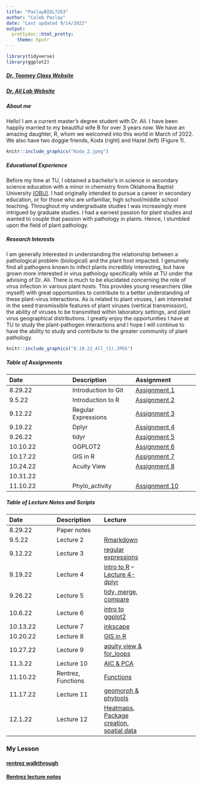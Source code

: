 ```yaml
---
title: "PaslayBIOL7263"
author: "Caleb Paslay"
date: "Last updated 9/14/2022"
output: 
  prettydoc::html_pretty: 
    theme: hpstr
---
```


```r
library(tidyverse)
library(ggplot2)
```


##### [Dr. Toomey Class Website](https://mbtoomey.github.io/Biol_7263/)

##### [Dr. Ali Lab Website](http://akhtarvirologylab.utulsa.edu/?_ga=2.103113152.1328270510.1662781666-1960873060.1662405509) 

##### About me
Hello! I am a current master's degree student with Dr. Ali. I have been happily married to my beautiful wife B for over 3 years now. We have an amazing daughter, R, whom we welcomed into this world in March of 2022. We also have two doggie friends, Koda (right) and Hazel (left) (Figure 1). 

```r
knitr::include_graphics("Koda_2.jpeg")
```

##### Educational Experience
Before my time at TU, I obtained a bachelor's in science in secondary science education with a minor in chemistry from Oklahoma Baptist University [(OBU)](https://www.okbu.edu/). I had originally intended to pursue a career in secondary education, or for those who are unfamiliar, high school/middle school teaching. Throughout my undergraduate studies I was increasingly more intrigued by graduate studies. I had a earnest passion for plant studies and wanted to couple that passion with pathology in plants. Hence, I stumbled upon the field of plant pathology.

##### Research Interests      
I am generally interested in understanding the relationship between a pathological problem (biological) and the plant host impacted. I genuinely find all pathogens known to infect plants incredibly interesting, but have grown more interested in virus pathology specifically while at TU under the advising of Dr. Ali. There is much to be elucidated concerning the role of virus infection in various plant hosts. This provides young researchers (like myself) with great opportunities to contribute to a better understanding of these plant-virus interactions. As is related to plant viruses, I am interested in the seed transmissible features of plant viruses (vertical transmission), the ability of viruses to be transmitted within laboratory settings, and plant virus geographical distributions. I greatly enjoy the opportunities I have at TU to study the plant-pathogen interactions and I hope I will continue to have the ability to study and contribute to the greater community of plant pathology.

```r
knitr::include_graphics("8.19.22_All_(1).JPEG")
```

##### **Table of Assignments**
Date|Description|Assignment 
:---|:---|:---|
8.29.22|Introduction to Git|[Assignment 1](Assignments/Assignment_1.html)
9.5.22|Introduction to R|[Assignment 2](Assignments/practice_lecture2.html)
9.12.22|Regular Expressions|[Assignment 3](Assignments/Assignment3_regular_expressions.html)
9.19.22|Dplyr|[Assignment 4](Assignments/Assignment4.html)
9.26.22|tidyr|[Assignment 5](Assignments/assignment5_tidyr.html)
10.10.22|GGPLOT2|[Assignment 6](Assignments/Assignment_6.html)
10.17.22|GIS in R|[Assignment 7](Assignments/Assignment_7.html)
10.24.22|Acuity View|[Assignment 8](Assignments/Assignment_8.html)
10.31.22|||[Assignment 9](Assignments/Assignment_9.html)
11.10.22|Phylo_activity|[Assignment 10](Assignments/phylo_assignment.html)

##### **Table of Lecture Notes and Scripts**
Date|Description|Lecture
:---|:---|:---|:---
8.29.22|Paper notes|
9.5.22|Lecture 2|[Rmarkdown](Assignments/lecture_notes/lecture2notes.R)
9.12.22|Lecture 3|[regular expressions](Assignments/lecture_notes/lecture3notes.R)
9.19.22|Lecture 4|[intro to R](Assignments/lecture_notes/lecture4notes.R) -- [Lecture 4-dplyr](Assignments/lecture_notes/working_with_dplyr.R)
9.26.22|Lecture 5|[tidy, merge, compare](Assignments/lecture_notes/lecture5notes.R)
10.6.22|Lecture 6|[intro to ggplot2](Assignments/lecture_notes/lecture6notes.R)
10.13.22|Lecture 7|[inkscape](Assignments/lecture_notes/lecture7notes.R)
10.20.22|Lecture 8|[GIS in R](Assignments/lecture_notes/lecture8notes.R)
10.27.22|Lecture 9|[aquity view & for_loops](Assignments/lecture_notes/lecture9_student_presentation.R)
11.3.22|Lecture 10|[AIC & PCA](Assignments/lecture_notes/lecture10_student_presentation.R)
11.10.22|Rentrez, Functions|[Functions](Assignments/lecture_notes/11.10.22_cari_presentation.R)
11.17.22|Lecture 11|[geomorph & phytools](Assignments/lecture_notes/lecture11_student_presentation.R)
12.1.22|Lecture 12|[Heatmaps, Package creation, spatial data](Assignments/lecture_notes/lecture12_student_presentation.R)


### My Lesson 

#### [rentrez walkthrough](Project/NCBI.html)
#### [Rentrez lecture notes](Project/rentrez_presentation_notes.R)












 